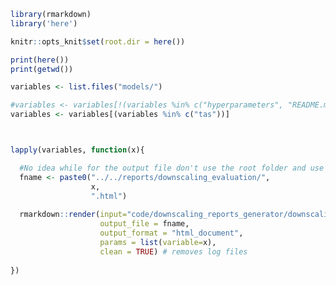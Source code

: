 ```r
library(rmarkdown)
library('here')

knitr::opts_knit$set(root.dir = here())
```

```r
print(here())
print(getwd())

variables <- list.files("models/")

#variables <- variables[!(variables %in% c("hyperparameters", "README.md"))]
variables <- variables[(variables %in% c("tas"))]



lapply(variables, function(x){

  #No idea while for the output file don't use the root folder and use as reference the ocation of the rmd file
  fname <- paste0("../../reports/downscaling_evaluation/",
                  x, 
                  ".html") 
   
  rmarkdown::render(input="code/downscaling_reports_generator/downscaling.Rmd", 
                    output_file = fname,
                    output_format = "html_document",
                    params = list(variable=x),
                    clean = TRUE) # removes log files   
  
})
```